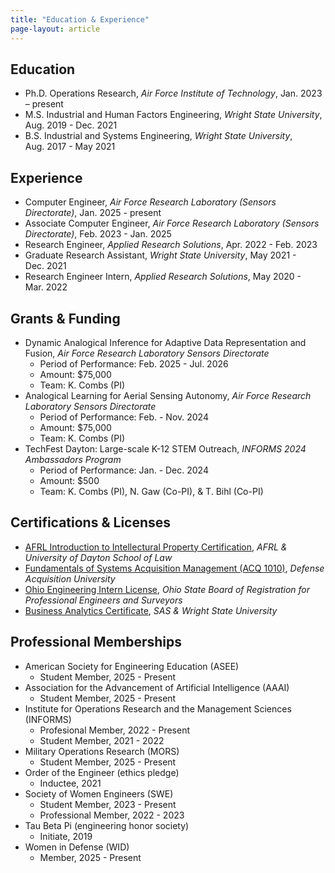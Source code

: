 ```yaml
---
title: "Education & Experience"
page-layout: article
---
```


## Education
- Ph.D. Operations Research, *Air Force Institute of Technology*, Jan. 2023 – present
- M.S. Industrial and Human Factors Engineering, *Wright State University*, Aug. 2019 - Dec. 2021
- B.S. Industrial and Systems Engineering, *Wright State University*, Aug. 2017 - May 2021

## Experience
- Computer Engineer, *Air Force Research Laboratory (Sensors Directorate)*, Jan. 2025 - present
- Associate Computer Engineer, *Air Force Research Laboratory (Sensors Directorate)*, Feb. 2023 - Jan. 2025
- Research Engineer, *Applied Research Solutions*, Apr. 2022 - Feb. 2023
- Graduate Research Assistant, *Wright State University*, May 2021 - Dec. 2021
- Research Engineer Intern, *Applied Research Solutions*, May 2020 - Mar. 2022

## Grants & Funding
- Dynamic Analogical Inference for Adaptive Data Representation and Fusion, *Air Force Research Laboratory Sensors Directorate*
  - Period of Performance: Feb. 2025 - Jul. 2026
  - Amount: $75,000
  - Team: K. Combs (PI)
- Analogical Learning for Aerial Sensing Autonomy, *Air Force Research Laboratory Sensors Directorate*
  - Period of Performance: Feb. - Nov. 2024
  - Amount: $75,000
  - Team: K. Combs (PI)
- TechFest Dayton: Large-scale K-12 STEM Outreach, *INFORMS 2024 Ambassadors Program*
  - Period of Performance: Jan. - Dec. 2024
  - Amount: $500
  - Team: K. Combs (PI), N. Gaw (Co-PI), & T. Bihl (Co-PI)

## Certifications & Licenses
- [AFRL Introduction to Intellectural Property Certification](https://badgr.com/public/assertions/JIRBkpQdSGGd578s8TKqeg?identity__email=kara.combs.1@us.af.mil), *AFRL & University of Dayton School of Law*
- [Fundamentals of Systems Acquisition Management (ACQ 1010)](https://www.credly.com/badges/be101b3e-630a-4605-ad5e-036a90e1419a/public_url), *Defense Acquisition University*
- [Ohio Engineering Intern License](https://elicense.ohio.gov/oh_verifylicensedetails?pid=a0Rt00000045Jb9EAE), *Ohio State Board of Registration for Professional Engineers and Surveyors*
- [Business Analytics Certificate](https://www.credly.com/badges/966d80ed-90fc-476e-b5a2-40c0d6f82aac), *SAS & Wright State University*

## Professional Memberships
- American Society for Engineering Education (ASEE)
  - Student Member, 2025 - Present
- Association for the Advancement of Artificial Intelligence (AAAI)
  - Student Member, 2025 - Present
<!-- - Assocation for Computing Machinery (ACM)
  - Professional Member, 2024 - 2025 -->
- Institute for Operations Research and the Management Sciences (INFORMS)
  - Profesional Member, 2022 - Present
  - Student Member, 2021 - 2022
<!-- - Institute for Electrical and Electronics Engineers (IEEE)
  - Student Member, 2024 - 2025 -->
<!-- - Institute of Industrial and Systems Engineers (IISE)
  - Professional Member, 2021 - 2023
  - Student Member, 2017 - 2021 -->
- Military Operations Research (MORS)
  - Student Member, 2025 - Present
- Order of the Engineer (ethics pledge)
  - Inductee, 2021
- Society of Women Engineers (SWE)
  - Student Member, 2023 - Present
  - Professional Member, 2022 - 2023
- Tau Beta Pi (engineering honor society)
  - Initiate, 2019
- Women in Defense (WID)
  - Member, 2025 - Present